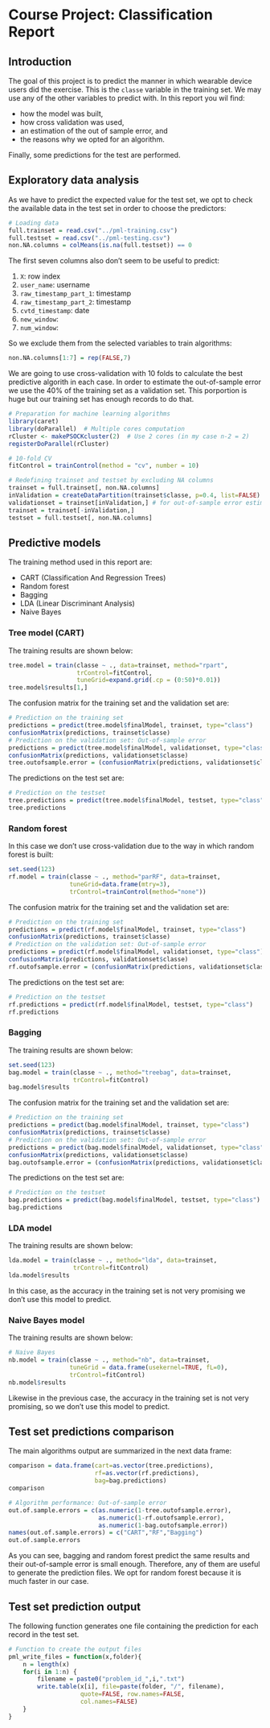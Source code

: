 Course Project: Classification Report
========================================================

Introduction
------------
The goal of this project is to predict the manner in which wearable device 
users did the exercise. This is the `classe` variable in the training set. We
may use any of the other variables to predict with. In this report you wil 
find:

* how the model was built, 
* how cross validation was used, 
* an estimation of the out of sample error, and 
* the reasons why we opted for an algorithm. 

Finally, some predictions for the test are performed.




Exploratory data analysis
-------------------------
As we have to predict the expected value for the test set, we opt to check
the available data in the test set in order to choose the predictors:

```r
# Loading data
full.trainset = read.csv("../pml-training.csv")
full.testset = read.csv("../pml-testing.csv")
non.NA.columns = colMeans(is.na(full.testset)) == 0
```

The first seven columns also don't seem to be useful to predict:

1. `X`: row index
2. `user_name`: username
3. `raw_timestamp_part_1`: timestamp
4. `raw_timestamp_part_2`: timestamp
5. `cvtd_timestamp`: date
6. `new_window`: 
7. `num_window`:

So we exclude them from the selected variables to train algorithms:

```r
non.NA.columns[1:7] = rep(FALSE,7)
```

We are going to use cross-validation with 10 folds to calculate the best 
predictive algorith in each case. In order to estimate the out-of-sample error
we use the 40% of the training set as a validation set. This porportion is huge
but our training set has enough records to do that.

```r
# Preparation for machine learning algorithms
library(caret)
library(doParallel)  # Multiple cores computation
rCluster <- makePSOCKcluster(2)  # Use 2 cores (in my case n-2 = 2)
registerDoParallel(rCluster)

# 10-fold CV
fitControl = trainControl(method = "cv", number = 10)

# Redefining trainset and testset by excluding NA columns
trainset = full.trainset[, non.NA.columns]
inValidation = createDataPartition(trainset$classe, p=0.4, list=FALSE)
validationset = trainset[inValidation,] # for out-of-sample error estimation
trainset = trainset[-inValidation,]
testset = full.testset[, non.NA.columns]
```




Predictive models
-----------------

The training method used in this report are:

* CART (Classification And Regression Trees)
* Random forest
* Bagging
* LDA (Linear Discriminant Analysis)
* Naive Bayes




### Tree model (CART)
The training results are shown below:

```r
tree.model = train(classe ~ ., data=trainset, method="rpart", 
                   trControl=fitControl, 
                   tuneGrid=expand.grid(.cp = (0:50)*0.01))
tree.model$results[1,]
```

The confusion matrix for the training set and the validation set are:

```r
# Prediction on the training set
predictions = predict(tree.model$finalModel, trainset, type="class")
confusionMatrix(predictions, trainset$classe)
# Prediction on the validation set: Out-of-sample error
predictions = predict(tree.model$finalModel, validationset, type="class")
confusionMatrix(predictions, validationset$classe)
tree.outofsample.error = (confusionMatrix(predictions, validationset$classe))$overall[1]
```

The predictions on the test set are:

```r
# Prediction on the testset
tree.predictions = predict(tree.model$finalModel, testset, type="class")
tree.predictions
```




### Random forest
In this case we don't use cross-validation due to the way in which random 
forest is built:

```r
set.seed(123)
rf.model = train(classe ~ ., method="parRF", data=trainset,
                 tuneGrid=data.frame(mtry=3), 
                 trControl=trainControl(method="none"))

```

The confusion matrix for the training set and the validation set are:

```r
# Prediction on the training set
predictions = predict(rf.model$finalModel, trainset, type="class")
confusionMatrix(predictions, trainset$classe)
# Prediction on the validation set: Out-of-sample error
predictions = predict(rf.model$finalModel, validationset, type="class")
confusionMatrix(predictions, validationset$classe)
rf.outofsample.error = (confusionMatrix(predictions, validationset$classe))$overall[1]
```

The predictions on the test set are:

```r
# Prediction on the testset
rf.predictions = predict(rf.model$finalModel, testset, type="class")
rf.predictions
```




### Bagging
The training results are shown below:

```r
set.seed(123)
bag.model = train(classe ~ ., method="treebag", data=trainset, 
                  trControl=fitControl)
bag.model$results
```

The confusion matrix for the training set and the validation set are:

```r
# Prediction on the training set
predictions = predict(bag.model$finalModel, trainset, type="class")
confusionMatrix(predictions, trainset$classe)
# Prediction on the validation set: Out-of-sample error
predictions = predict(bag.model$finalModel, validationset, type="class")
confusionMatrix(predictions, validationset$classe)
bag.outofsample.error = (confusionMatrix(predictions, validationset$classe))$overall[1]
```

The predictions on the test set are:

```r
# Prediction on the testset
bag.predictions = predict(bag.model$finalModel, testset, type="class")
bag.predictions
```




### LDA model
The training results are shown below:

```r
lda.model = train(classe ~ ., method="lda", data=trainset, 
                  trControl=fitControl)
lda.model$results
```

In this case, as the accuracy in the training set is not very promising we
don't use this model to predict.




### Naive Bayes model
The training results are shown below:

```r
# Naive Bayes
nb.model = train(classe ~ ., method="nb", data=trainset,
                 tuneGrid = data.frame(usekernel=TRUE, fL=0),
                 trControl=fitControl)
nb.model$results
```

Likewise in the previous case, the accuracy in the training set is not very
promising, so we don't use this model to predict.




Test set predictions comparison
-------------------------------
The main algorithms output are summarized in the next data frame:

```r
comparison = data.frame(cart=as.vector(tree.predictions),
                        rf=as.vector(rf.predictions),
                        bag=bag.predictions)
comparison

# Algorithm performance: Out-of-sample error
out.of.sample.errors = c(as.numeric(1-tree.outofsample.error),
                         as.numeric(1-rf.outofsample.error),
                         as.numeric(1-bag.outofsample.error))
names(out.of.sample.errors) = c("CART","RF","Bagging")
out.of.sample.errors
```

As you can see, bagging and random forest predict the same results and their
out-of-sample error is small enough. Therefore, any of them are useful to
generate the prediction files. We opt for random forest because it is much
faster in our case.




Test set prediction output
--------------------------

The following function generates one file containing the prediction for each
record in the test set.

```r
# Function to create the output files
pml_write_files = function(x,folder){
    n = length(x)
    for(i in 1:n) {
        filename = paste0("problem_id_",i,".txt")
        write.table(x[i], file=paste(folder, "/", filename), 
                    quote=FALSE, row.names=FALSE,
                    col.names=FALSE)
    }
}
```


